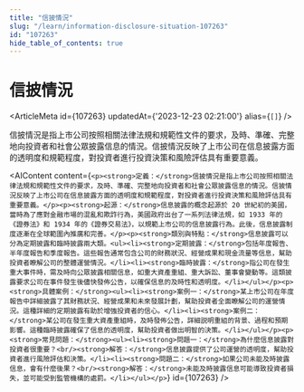 ```yaml
---
title: "信披情況"
slug: "/learn/information-disclosure-situation-107263"
id: "107263"
hide_table_of_contents: true
---
```



# 信披情況

<ArticleMeta id={107263} updatedAt={'2023-12-23 02:21:00'} alias={`[]`} />
<div className='border-solid border-b border-t-0 my-4 border-[var(--ifm-color-gray-300)]' />

信披情況是指上市公司按照相關法律法規和規範性文件的要求，及時、準確、完整地向投資者和社會公眾披露信息的情況。信披情況反映了上市公司在信息披露方面的透明度和規範程度，對投資者進行投資決策和風險評估具有重要意義。

<AIContent content={`<p><strong>定義：</strong>信披情況是指上市公司按照相關法律法規和規範性文件的要求，及時、準確、完整地向投資者和社會公眾披露信息的情況。信披情況反映了上市公司在信息披露方面的透明度和規範程度，對投資者進行投資決策和風險評估具有重要意義。</p><p><strong>起源：</strong>信息披露的概念起源於 20 世紀初的美國，當時為了應對金融市場的混亂和欺詐行為，美國政府出台了一系列法律法規，如 1933 年的《證券法》和 1934 年的《證券交易法》，以規範上市公司的信息披露行為。此後，信息披露制度逐漸在全球範圍內推廣和完善。</p><p><strong>類別與特點：</strong>信息披露可以分為定期披露和臨時披露兩大類。<ul><li><strong>定期披露：</strong>包括年度報告、半年度報告和季度報告。這些報告通常包含公司的財務狀況、經營成果和現金流量等信息，幫助投資者瞭解公司的整體運營情況。</li><li><strong>臨時披露：</strong>指公司在發生重大事件時，需及時向公眾披露相關信息，如重大資產重組、重大訴訟、董事會變動等。這類披露要求公司在事件發生後儘快發佈公告，以確保信息的及時性和透明度。</li></ul></p><p><strong>具體案例：</strong><ul><li><strong>案例一：</strong>某上市公司在年度報告中詳細披露了其財務狀況、經營成果和未來發展計劃，幫助投資者全面瞭解公司的運營情況。這種詳細的定期披露有助於增強投資者的信心。</li><li><strong>案例二：</strong>某公司在發生重大資產重組時，及時發佈公告，詳細説明重組的背景、過程和預期影響。這種臨時披露確保了信息的透明度，幫助投資者做出明智的決策。</li></ul></p><p><strong>常見問題：</strong><ul><li><strong>問題一：</strong>為什麼信息披露對投資者很重要？<br/><strong>解答：</strong>信息披露提供了公司運營的透明度，幫助投資者進行風險評估和決策。</li><li><strong>問題二：</strong>如果公司未能及時披露信息，會有什麼後果？<br/><strong>解答：</strong>未能及時披露信息可能導致投資者損失，並可能受到監管機構的處罰。</li></ul></p>`} id={107263} />
